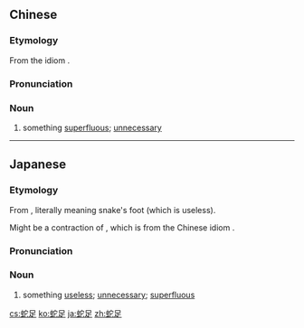 ==Chinese==
{{zh-forms}}

===Etymology===
From the idiom {{zh-l|畫蛇添足}}.

===Pronunciation===
{{zh-pron
|m=shézú
|c=se4 zuk1
|cat=n
}}

===Noun===
{{zh-noun}}

# {{lb|zh|figurative}} something [[superfluous]]; [[unnecessary]]

----

==Japanese==
{{ja-kanjitab|だ|そく|yomi=o}}

===Etymology===
From {{ja-compound|蛇|だ|足|そく|t1=snake|t2=foot}}, literally meaning snake's foot (which is useless).

Might be a contraction of {{ja-r|画%蛇 添%足|が%だ てん%そく}}, which is from the Chinese idiom {{zh-l|畫蛇添足}}.

===Pronunciation===
{{ja-pron|だそく|y=o}}

===Noun===
{{ja-noun|だそく}}

# something [[useless]]; [[unnecessary]]; [[superfluous]]

[[cs:蛇足]]
[[ko:蛇足]]
[[ja:蛇足]]
[[zh:蛇足]]